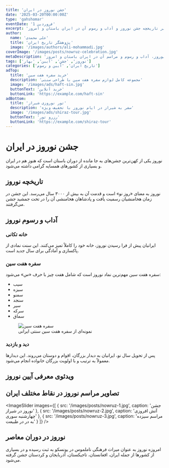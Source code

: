 ```yaml
---
title: 'جشن نوروز در ایران'
date: '2025-03-20T00:00:00Z'
type: 'gahshomar'
eventDate: '1 فروردین'
excerpt: 'مروری بر تاریخچه جشن نوروز و آداب و رسوم آن در ایران باستان و امروز'
author:
  name: 'علی محمدی'
  title: 'پژوهشگر تاریخ ایران'
  image: '/images/authors/ali-mohammadi.jpg'
coverImage: '/images/posts/nowruz-celebration.jpg'
metaDescription: 'آشنایی با تاریخچه جشن نوروز، آداب و رسوم و مراسم آن در ایران باستان و امروز'
tags: ['نوروز', 'جشن', 'آیین', 'بهار']
categories: ['تاریخ ایران', 'آیین و رسوم']
adTop:
  title: 'خرید سفره هفت سین'
  description: 'مجموعه کامل لوازم سفره هفت سین با طراحی سنتی'
  image: '/images/ads/haft-sin.jpg'
  buttonText: 'خرید آنلاین'
  buttonLink: 'https://example.com/haft-sin'
adBottom:
  title: 'تور نوروزی شیراز'
  description: 'سفر به شیراز در ایام نوروز با تخفیف ویژه'
  image: '/images/ads/shiraz-tour.jpg'
  buttonText: 'رزرو تور'
  buttonLink: 'https://example.com/shiraz-tour'
---
```


# جشن نوروز در ایران

نوروز یکی از کهن‌ترین جشن‌های به جا مانده از دوران باستان است که هنوز هم در ایران و بسیاری از کشورهای همسایه گرامی داشته می‌شود.

## تاریخچه نوروز

نوروز به معنای «روز نو» است و قدمت آن به بیش از ۳۰۰۰ سال می‌رسد. این جشن در زمان هخامنشیان رسمیت یافت و پادشاهان هخامنشی آن را در تخت جمشید جشن می‌گرفتند.

## آداب و رسوم نوروز

### خانه تکانی

ایرانیان پیش از فرا رسیدن نوروز، خانه خود را کاملاً تمیز می‌کنند. این سنت نمادی از پاکسازی و آمادگی برای سال جدید است.

### سفره هفت سین

سفره هفت سین مهم‌ترین نماد نوروز است که شامل هفت چیز با حرف «س» می‌شود:

- سیب
- سبزه
- سمنو
- سنجد
- سیر
- سرکه
- سماق

<figure>
  <img src="/images/posts/haft-sin.jpg" alt="سفره هفت سین" />
  <figcaption>نمونه‌ای از سفره هفت سین سنتی ایرانی</figcaption>
</figure>

### دید و بازدید

پس از تحویل سال نو، ایرانیان به دیدار بزرگان، اقوام و دوستان می‌روند. این دیدارها معمولاً به ترتیب و با اولویت بزرگان خانواده انجام می‌شود.

## ویدئوی معرفی آیین نوروز

<YoutubeEmbed id="abcdef12345" title="آیین‌های نوروزی در ایران" />

## تصاویر مراسم نوروز در نقاط مختلف ایران

<ImageSlider 
  images={[
    { src: '/images/posts/nowruz-1.jpg', caption: 'جشن نوروز در شیراز' },
    { src: '/images/posts/nowruz-2.jpg', caption: 'آتش افروزی چهارشنبه سوری' },
    { src: '/images/posts/nowruz-3.jpg', caption: 'مراسم سیزده به در در طبیعت' }
  ]} 
/>

## نوروز در دوران معاصر

امروزه نوروز به عنوان میراث فرهنگی ناملموس در یونسکو به ثبت رسیده و در بسیاری از کشورها از جمله ایران، افغانستان، تاجیکستان، آذربایجان و کردستان جشن گرفته می‌شود.